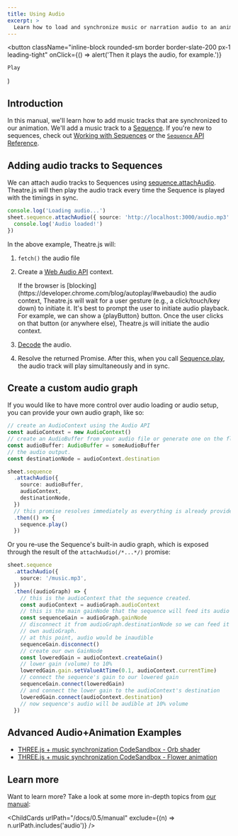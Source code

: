 ```yaml
---
title: Using Audio
excerpt: >
  Learn how to load and synchronize music or narration audio to an animation.
---
```


  <button
    className="inline-block rounded-sm border border-slate-200 px-1 leading-tight"
    onClick={() => alert('Then it plays the audio, for example.')}
  >
    Play
  </button>
)

## Introduction

In this manual, we'll learn how to add music tracks that are synchronized to our animation.
We'll add a music track to a [Sequence](/docs/0.5/manual/sequences).
If you're new to sequences, check out [Working with Sequences](/docs/0.5/manual/sequences) or the [`Sequence` API Reference](/docs/0.5/api/core#sequence).

## Adding audio tracks to Sequences

We can attach audio tracks to Sequences using [sequence.attachAudio](/docs/0.5/api/core#sequence.attachaudio).
Theatre.js will then play the audio track every time the Sequence is played with the timings in sync.

```ts
console.log('Loading audio...')
sheet.sequence.attachAudio({ source: 'http://localhost:3000/audio.mp3' }).then(() => {
  console.log('Audio loaded!')
})
```

In the above example, Theatre.js will:

1. `fetch()` the audio file
2. Create a [Web Audio API](https://developer.mozilla.org/en-US/docs/Web/API/Web_Audio_API) context.

   <Callout>
     If the browser is [blocking](https://developer.chrome.com/blog/autoplay/#webaudio) the audio context, Theatre.js
     will wait for a user gesture (e.g., a click/touch/key down) to initiate it. It's best to prompt the user to
     initiate audio playback. For example, we can show a {playButton} button. Once the user clicks on that button (or
     anywhere else), Theatre.js will initiate the audio context.
   </Callout>

3. [Decode](https://docs.theatrejs.com/in-depth/#sound-and-music:~:text=Decode,the%20audio.) the audio.
4. Resolve the returned Promise. After this, when you call [Sequence.play](/docs/0.5/api/core#sequence.play), the audio track will play simultaneously and in sync.

## Create a custom audio graph

If you would like to have more control over audio loading or audio setup, you can provide your own audio graph, like so:

```ts
// create an AudioContext using the Audio API
const audioContext = new AudioContext()
// create an AudioBuffer from your audio file or generate one on the fly
const audioBuffer: AudioBuffer = someAudioBuffer
// the audio output.
const destinationNode = audioContext.destination

sheet.sequence
  .attachAudio({
    source: audioBuffer,
    audioContext,
    destinationNode,
  })
  // this promise resolves immediately as everything is already provided
  .then(() => {
    sequence.play()
  })
```

Or you re-use the Sequence's built-in audio graph, which is exposed through the result of the `attachAudio(/*...*/)` promise:

```ts
sheet.sequence
  .attachAudio({
    source: '/music.mp3',
  })
  .then((audioGraph) => {
    // this is the audioContext that the sequence created.
    const audioContext = audioGraph.audioContext
    // this is the main gainNode that the sequence will feed its audio into
    const sequenceGain = audioGraph.gainNode
    // disconnect it from audioGraph.destinationNode so we can feed it into our
    // own audioGraph.
    // at this point, audio would be inaudible
    sequenceGain.disconnect()
    // create our own GainNode
    const loweredGain = audioContext.createGain()
    // lower gain (volume) to 10%
    loweredGain.gain.setValueAtTime(0.1, audioContext.currentTime)
    // connect the sequence's gain to our lowered gain
    sequenceGain.connect(loweredGain)
    // and connect the lower gain to the audioContext's destination
    loweredGain.connect(audioContext.destination)
    // now sequence's audio will be audible at 10% volume
  })
```

## Advanced Audio+Animation Examples

- [THREE.js + music synchronization CodeSandbox - Orb shader](https://codesandbox.io/s/orb-shader-7n8j7?file=/src/index.js)
- [THREE.js + music synchronization CodeSandbox - Flower animation](https://codesandbox.io/s/flower-animation-9x0z2?file=/src/index.js)

## Learn more

Want to learn more?
Take a look at some more in-depth topics from [our manual](/docs/0.5/manual):

<ChildCards urlPath="/docs/0.5/manual" exclude={(n) => n.urlPath.includes('audio')} />
